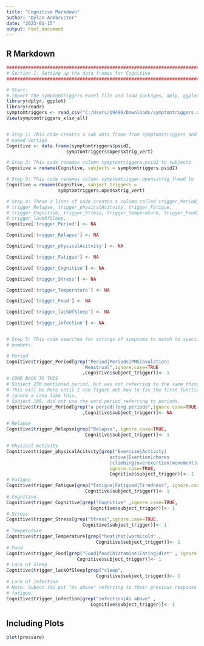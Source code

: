 ---
title: "Cognitive Markdown"
author: "Dylan Armbruster"
date: "2023-01-15"
output: html_document
---


## R Markdown


```{r}
################################################################################
# Section 1: Setting up the data frames for Cognitive
################################################################################

# Start:
# Import the symptomtriggers excel file and load packages, dply, ggplot2
library(dplyr, ggplot)
library(readr)
symptomtriggers <- read_csv("C:/Users/19496/Downloads/symptomtriggers.xlsx - all.csv")
View(symptomtriggers_xlsx_all)


# Step 1: This code creates a sub data frame from symptomstriggers and is
# named Vertigo
Cognitive <- data.frame(symptomtriggers$psid2, 
                      symptomtriggers$opensxtrig_vert)

# Step 2: This code renames column symptomtriggers.psid2 to subjects 
Cognitive = rename(Cognitive, subjects = symptomtriggers.psid2)

# Step 3: This code renames column symptomtrigger.opensxtrig_lhead to 
Cognitive = rename(Cognitive, subject_triggers = 
                   symptomtriggers.opensxtrig_vert)

# Step 4: These 3 lines of code creates a column called trigger_Period,
# trigger_Relapse, trigger_physicalAcitvity, trigger_Fatigue,           
# trigger_Cognitive, trigger_Stress, trigger_Temperature, trigger_Food, 
# trigger_lackOfSleep.                                                  
Cognitive['trigger_Period'] <- NA

Cognitive['trigger_Relapse'] <- NA

Cognitive['trigger_physicalAcitvity'] <- NA

Cognitive['trigger_Fatigue'] <- NA

Cognitive['trigger_Cognitive'] <- NA

Cognitive['trigger_Stress'] <- NA

Cognitive['trigger_Temperature'] <- NA

Cognitive['trigger_Food'] <- NA

Cognitive['trigger_lackOfSleep'] <- NA

Cognitive['trigger_infection'] <- NA


# Step 5: This code searches for strings of symptoms to match to specific coded
# numbers.                                                                     

# Period  
Cognitive$trigger_Period[grep("Period|Periods|PMS|ovulation|
                             Menstrual",ignore.case=TRUE
                            ,Cognitive$subject_trigger)]<- 1
# COME BACK TO THIS
# Subject 230 mentioned period, but was not referring to the same thing.
# This will be here until I can figure out how to fix the first function to 
# ignore a case like this.
# Subject 189, did not use the word period referring to periods.
Cognitive$trigger_Period[grep("a period|long periods",ignore.case=TRUE
                            ,Cognitive$subject_trigger)]<- NA

# Relapse 
Cognitive$trigger_Relapse[grep("Relapse", ignore.case=TRUE,
                             Cognitive$subject_trigger)]<- 1

# Physical Activity 
Cognitive$trigger_physicalAcitvity[grep("Exercise|Activity|
                                      active|Exertion|chores
                                      |climbing|overexertion|movement|walking",
                                      ignore.case=TRUE,
                                      Cognitive$subject_trigger)]<- 1
# Fatigue
Cognitive$trigger_Fatigue[grep("Fatigue|Fatigued|Tiredness", ignore.case=TRUE,
                             Cognitive$subject_trigger)]<- 1
# Cognitive
Cognitive$trigger_Cognitive[grep("Cognitive" ,ignore.case=TRUE,
                               Cognitive$subject_trigger)]<- 1
# Stress
Cognitive$trigger_Stress[grep("Stress",ignore.case=TRUE,
                            Cognitive$subject_trigger)]<- 1
# Temperature
Cognitive$trigger_Temperature[grep("heat|hot|warm|cold" ,
                                 Cognitive$subject_trigger)]<- 1
# Food
Cognitive$trigger_Food[grep("Food|food|histamine|Eating|diet" , ignore.case=TRUE,
                          Cognitive$subject_trigger)]<- 1
# Lack of Sleep
Cognitive$trigger_lackOfSleep[grep("sleep",
                                 Cognitive$subject_trigger)]<- 1
# Lack of infection
# Note: Subect 192 put "As above" referring to their previous response in 
# fatigue.
Cognitive$trigger_infection[grep("infection|As above" ,
                               Cognitive$subject_trigger)]<- 1
```

## Including Plots

```{r pressure, echo=FALSE}
plot(pressure)
```
